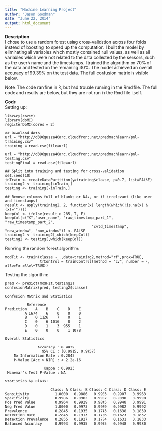```yaml
---
title: "Machine Learning Project"
author: "Jason Goodman"
date: "June 22, 2014"
output: html_document
---
```


**Description**  
I chose to use a random forest using cross-validation across four folds instead of boosting, to speed up the computation. I built the model by eliminating all variables which mostly contained null values, as well as all variables which were not related to the data collected by the sensors, such as the user's name and the timestamps. I trained the algorithm on 70% of the data and tested on the remaining 30%. The model achieved an overall accuracy of 99.39% on the test data. The full confusion matrix is visible below.  

Note: The code ran fine in R, but had trouble running in the Rmd file. The full code and results are below, but they are not run in the Rmd file itself.  

**Code**  
Setting up:  
```
library(caret)
library(doMC)
registerDoMC(cores = 2)

## Download data
url = "http://d396qusza40orc.cloudfront.net/predmachlearn/pml-training.csv"
training = read.csv(file=url)

url = "http://d396qusza40orc.cloudfront.net/predmachlearn/pml-testing.csv"
testingFinal = read.csv(file=url)

## Split into training and testing for cross-validation
set.seed(10)
inTrain <- createDataPartition(y=training$classe, p=0.7, list=FALSE)
training2 <- training[inTrain,]
testing <- training[-inTrain,]

## Remove columns full of blanks or NAs, or if irrelevant (like user and timestamps)
result <- apply(training2, 2, function(x) length(which(!is.na(x) & (x!=""))))
keepCol <- ifelse(result > 285, T, F)
keepCol[c("X","user_name", "raw_timestamp_part_1", "raw_timestamp_part_2",
                                        "cvtd_timestamp", "new_window", "num_window")] <- FALSE
training2 <- training2[,which(keepCol)]
testing2 <- testing[,which(keepCol)]
```

Running the random forest algorithm:    
```
modFit <- train(classe ~ .,data=training2,method="rf",prox=TRUE, 
                trControl = trainControl(method = "cv", number = 4, allowParallel=TRUE))
```

Testing the algorithm:  
```
pred <- predict(modFit,testing2)
confusionMatrix(pred, testing2$classe) 
```

```
Confusion Matrix and Statistics

          Reference
Prediction    A    B    C    D    E
         A 1674    6    0    0    0
         B    0 1126    7    0    1
         C    0    6 1016    8    2
         D    0    1    3  955    1
         E    0    0    0    1 1078

Overall Statistics
                                          
               Accuracy : 0.9939          
                 95% CI : (0.9915, 0.9957)
    No Information Rate : 0.2845          
    P-Value [Acc > NIR] : < 2.2e-16       
                                          
                  Kappa : 0.9923          
 Mcnemar's Test P-Value : NA              

Statistics by Class:

                     Class: A Class: B Class: C Class: D Class: E
Sensitivity            1.0000   0.9886   0.9903   0.9907   0.9963
Specificity            0.9986   0.9983   0.9967   0.9990   0.9998
Pos Pred Value         0.9964   0.9929   0.9845   0.9948   0.9991
Neg Pred Value         1.0000   0.9973   0.9979   0.9982   0.9992
Prevalence             0.2845   0.1935   0.1743   0.1638   0.1839
Detection Rate         0.2845   0.1913   0.1726   0.1623   0.1832
Detection Prevalence   0.2855   0.1927   0.1754   0.1631   0.1833
Balanced Accuracy      0.9993   0.9935   0.9935   0.9948   0.9980
```
